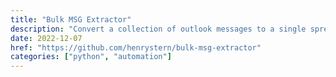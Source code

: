 ```yaml
---
title: "Bulk MSG Extractor"
description: "Convert a collection of outlook messages to a single spreadsheet"
date: 2022-12-07
href: "https://github.com/henrystern/bulk-msg-extractor"
categories: ["python", "automation"]
---
```

